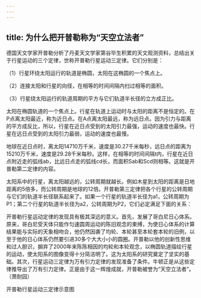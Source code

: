 ```yaml
---
---
---
```

title: 为什么把开普勒称为“天空立法者”
---




德国天文学家开普勒分析了丹麦天文学家第谷毕生积累的天文观测资料，总结出关于行星运动的三个定律，世称开普勒行星运动三定律。它们分别是：

（1）行星环绕太阳运行的轨道是椭圆，太阳在这椭圆的一个焦点上。

（2）连接太阳和行星的向径，在相等的时间间隔内扫过相等的面积。

（3）行星绕太阳运行的轨道周期的平方与它们轨道半长径的立方成正比。

太阳在椭圆轨道的一个焦点上。行星在轨道上运动时与太阳的距离不是恒定的。在P点离太阳最近，称为近日点。在A点离太阳最远，称为远日点。因为引力与距离的平方成反比，所以，行星在近日点受到的太阳引力最强，运动的速度也最快。行星在远日点受到的太阳引力最弱，运动的速度也最慢。

地球在近日点时，离太阳14710万千米，速度是30.27千米每秒，远日点的距离为15210万千米，速度是29.28千米每秒。这样，在相等的时间间隔t内，行星在近日点附近走的弧线ab，比远日点走的弧线cd长，而面积Sab和Scd则相等。这就是开普勒第二定律的内容。

太阳系中的行星，离太阳越远的，公转周期就越长。例如木星到太阳的距离是日地距离的5倍多，而公转周期是地球的12倍。开普勒第三定律把各个行星的公转周期与它们的轨道半长径联系起来了。如果一个行星的轨道半长径为a1，公转周期为P1；第二个行星的轨道半长径为a2，公转周期为P2，它们必定满足下面的关系：



开普勒行星运动定律的发现具有极其深远的意义。首先，发展了哥白尼日心体系。原来，哥白尼受天体只能作匀速圆周运动的陈旧观念的束缚，为使日心体系的计算结果能与实际的天象相吻合，他仍然因袭了均轮、本轮甚至本轮套本轮的旧例，以至于他的日心体系仍然要引进30多个大大小小的圆圈。开普勒以他的创新性思维和过人胆识，摒弃了2000年来陈陈相因的均轮和本轮观念，以椭圆轨道描绘行星的运动，使太阳系的图像变得十分简洁明了。这为太阳系的研究奠定了坚实的基础。其次，行星运动三定律为万有引力定律的发现准备了条件。牛顿正是从这些定律推导出了万有引力定律。正是由于这一辉煌成就，开普勒被誉为“天空立法者”。（萧耐园）

开普勒行星运动三定律示意图